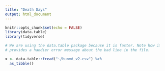 ```yaml
---
title: "Death Days"
output: html_document
---
```


```r
knitr::opts_chunk$set(echo = FALSE)
library(data.table)
library(tidyverse)
```


```r
# We are using the data.table package because it is faster. Note how it also
# provides a handier error message about the bad line in the file.

x <- data.table::fread("~/bunmd_v2.csv") %>% 
  as_tibble()
```

